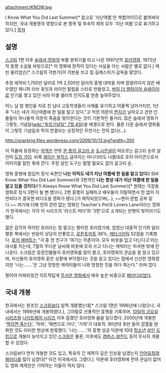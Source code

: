 attachment:IKNOW.jpg

I Know What You Did Last Summer[* 참고로 '지난여름'은 복합어이므로 붙여써야 하지만, 국내 개봉명의 영향으로 본 항목 및 후속작 제목 모두 '지난 여름'으로 표기하고 있다.]
[[목차]]
== 설명 ==
[[스크림]] 1편 이후 [[슬래셔 영화]]의 부활 분위기를 타고 나온 1997년작 [[호러영화]]. 1973년 작 동명 소설을 바탕으로[* 이 영화에 원작이 있다는 사실을 아는 사람은 별로 없다.] 케빈 윌리엄슨[* 스크림의 각본가]이 각본을 쓰고 짐 길레스피가 감독을 맡았다.

추정 제작비 1,700만 달러로 1억 2,500만 달러의 흥행 대박을 치며 잘알려지지 않은 배우였던 제니퍼 러브 휴잇과 라이언 필립을 스타로 만들었고, [[버피 더 뱀파이어 슬레이어]]로 인기를 쌓고 있던 사라 미셸 겔러의 인지도를 한층 높여주었다.

어느 날 밤 행인을 차로 친 남녀 고등학생들이 사체를 유기하고 어물쩍 넘어가지만, 1년 후 "나는 네가 지난여름에 한 일을 알고 있다."고 적힌 의문의 [[편지]]가 날아오고 관련 인물들이 하나둘씩 의문의 죽음을 맞이한다는 것이 기본적인 줄거리. 많은 슬래셔 영화가 그렇듯, 기념일([[wiki:"독립기념일" 7월 4일]])을 배경으로 한다. 물론 다른 슬래셔 영화들이 그렇듯 기념일과 딱히 연결되는 상징적인 무언가는 전혀 없다(...).

http://snarking.files.wordpress.com/2009/10/13.jpg?width=350

이 작품에 등장하는 [[악역]]은 언뜻 [[문 틈의 갈고리 손]] [[도시전설]]이 떠오르는 갈고리 손의 살인마 [[도킹 가이]]. 비록 [[제이슨 부히스]] 급까지는 아니더라도 나름대로 호러 아이콘으로서 이미지를 알린 축에 낀다. 주된 살인 도구는 말할 필요도 없이 갈고리 손.

영화 흥행에 힘입어 정식 속편인 '''나는 아직도 네가 지난 여름에 한 일을 알고 있다'''(I Still Know What You Did Last Summer)와 3편격인 '''나는 항상 네가 지난 여름에 한 일을 알고 있을 것이다'''(I'll Always Know What You Did Last Summer)[* 원래는 극장용 영화로 정식 3편이 될 뻔 했으나, 2편 흥행이 실패하고 배우들이 이탈하면서 한 없이 지연되다가 결국엔 비디오용 영화가 됐다.]가 제작되었으며(…), ~~왠지 문법 공부 같다.~~ 여기에 더해 전혀 관련 없는 영화인 Teacher's Pet과 Lovers Lane이라는 영화가 한국에서는 각각 이 시리즈의 '라스트 머더'와 '3편'으로 소개되는 만행이 빚어지기도 했다.

젊은 감각의 하이틴 호러라는 점 말고는 평이한 호러였기에, 엄청난 대중적 인기와 달리 평론 쪽에서는 반응이 상당히 안좋았고, [[로튼토마토]] 36%, [[메타크리틱]] 52점을 기록했다. [[로저 에버트]]는 "극 중 한 친구가 '여기는 어촌이야. 모두 비옷을 입고 다닌다고'라는 대사를 치는데, 7월의 무더운 날씨에 비옷에 모자 쓰고 다니는 캐릭터는 피셔맨 밖에 안 나온다. 스크림은 등장인물들이 호러영화를 많이 봤고, 호러영화의 관습을 잘 알고 있으며, 자신들이 호러영화 같은 상황에 부닥쳤다는 것을 알고 있다는 점에서 신선한 영화였지만 '나는…….'은 그냥 멍청한 캐릭터들이 나와 멍청한 짓을 하다 죽는다." 라며 깠다.

평이야 어찌되었건 히트작답게 [[무서운 영화]]에서 매우 높은 비중으로 [[패러디]]되었다.

== 국내 개봉 ==
한국에서는 원조인 [[스크림]]보다 일찍 개봉했는데[* 스크림 1편은 1996년에 나왔으나, 국내에서는 1999년에 개봉하였다.], 그야말로 선풍적인 흥행을 기록하며, [[13일의 금요일 시리즈]]와 [[나이트메어 시리즈]] 이후 뜸했던 호러영화 붐을 일으켰다. 2000년에 개봉한 '[[찍히면 죽는다]]', '하피', '해변으로 가다', '가위'가 대표적. 90년대 후반 들어 검열을 완화한 것도 이러한 현상에 한몫했다. '나는…….'의 흥행 성공 덕분에 10대 [[청소년]] [[살인]] [[드립]]으로 개봉이 늦어지고 있던 [[스크림]]은 물론, 이후에도 [[캠퍼스 레전드]] 등이 무사히 개봉할 수 있었다.

스크림보다 먼저 개봉한 것도 있고, 특유의 긴 제목이 깊은 인상을 남겼는지 [[언어유희]]와 [[패러디]]를 많이 남겼다[* 이건 미국에서도 그랬다.]. 덕분에 호러영화에 전혀 관심이 없어도 영화 제목만은 기억하는 이들이 적지 않다.
